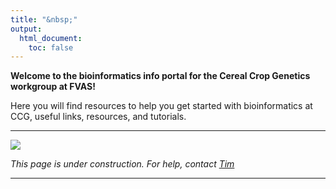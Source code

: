 ```yaml
---
title: "&nbsp;"
output: 
  html_document:
    toc: false
---
```

    

**Welcome to the bioinformatics info portal for the Cereal Crop Genetics workgroup at FVAS!**

Here you will find resources to help you get started with bioinformatics at CCG, useful links, resources, and tutorials.

***

![](images/barleyfield.jpg)

*This page is under construction. For help, contact [Tim](mailto: tim.rabanuswallace@unimelb.edu.au)*

***